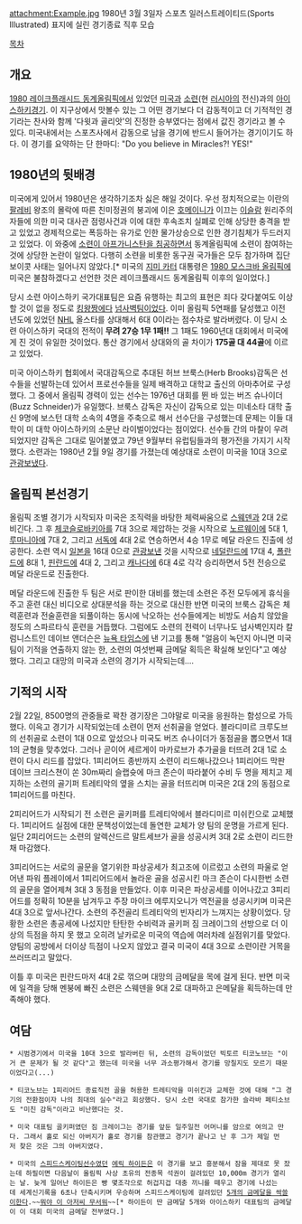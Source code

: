attachment:Example.jpg
1980년 3월 3일자 스포츠 일러스트레이티드(Sports Illustrated) 표지에 실린 경기종료 직후 모습

[[목차]]

== 개요 ==
[[1980 레이크플래시드 동계올림픽]]에서 있었던 [[미국]]과 [[소련]](현 [[러시아]]의 전신)과의 [[아이스하키]]경기. 이 지구상에서 맛볼수 있는 그 어떤 경기보다 더 감동적이고 더 기적적인 경기라는 찬사와 함께 '다윗과 골리앗'의 진정한 승부였다는 점에서 값진 경기라고 볼 수 있다. 미국내에서는 스포츠사에서 감동으로 남을 경기에 반드시 들어가는 경기이기도 하다. 이 경기를 요약하는 단 한마디: "Do you believe in Miracles?! YES!"

== 1980년의 뒷배경 ==
미국에게 있어서 1980년은 생각하기조차 싫은 해일 것이다. 우선 정치적으로는 이란의 [[팔레비]] 왕조의 몰락에 따른 친미정권의 붕괴에 이은 [[호메이니]]가 이끄는 [[이슬람]] 원리주의자들에 의한 미국 대사관 점령사건과 이에 대한 후속조치 실폐로 인해 상당한 충격을 받고 있었고 경제적으로는 폭등하는 유가로 인한 물가상승으로 인한 경기침체가 두드러지고 있었다. 이 와중에 [[소련-아프가니스탄 전쟁|소련이 아프가니스탄을 침공]]하면서 동계올림픽에 소련이 참여하는 것에 상당한 논란이 일었다. 다행히 소련을 비롯한 동구권 국가들은 모두 참가하며 집단 보이콧 사태는 일어나지 않았다.[* 미국의 [[지미 카터]] 대통령은 [[1980 모스크바 올림픽]]에 미국은 불참하겠다고 선언한 것은 레이크플래시드 동계올림픽 이후의 일이었다.]

당시 소련 아이스하키 국가대표팀은 요즘 유행하는 최고의 표현은 죄다 갖다붙여도 이상할 것이 없을 정도로 [[킹왕짱]]에다 [[넘사벽]]팀이었다. 이미 올림픽 5연패를 달성했고 이전 년도에 있었던 [[NHL]] 올스타를 상대해서 6대 0이라는 점수차로 발라버렸다. 이 당시 소련 아이스하키 국대의 전적이 '''무려 27승 1무 1패!!''' 그 1패도 1960년대 대회에서 미국에게 진 것이 유일한 것이었다. 통산 경기에서 상대와의 골 차이가 '''175골 대 44골'''에 이르고 있었다.

미국 아이스하키 협회에서 국대감독으로 추대된 허브 브룩스(Herb Brooks)감독은 선수들을 선발하는데 있어서 프로선수들을 일제 배격하고 대학교 출신의 아마추어로 구성했다. 그 중에서 올림픽 경력이 있는 선수는 1976년 대회를 뛴 바 있는 버즈 슈나이더(Buzz Schneider)가 유일했다. 브룩스 감독은 자신이 감독으로 있는 미네소타 대학 출신 9명에 보스턴 대학 소속의 4명을 주축으로 해서 선수단을 구성했는데 문제는 이들 대학이 미 대학 아이스하키의 소문난 라이벌이었다는 점이었다. 선수들 간의 마찰이 우려되었지만 감독은 그대로 밀어붙였고 79년 9월부터 유럽팀들과의 평가전을 가지기 시작했다. 소련과는 1980년 2월 9일 경기를 가졌는데 예상대로 소련이 미국을 10대 3으로 [[관광]]보냈다.

== 올림픽 본선경기 ==
올림픽 조별 경기가 시작되자 미국은 조직력을 바탕한 체력싸움으로 [[스웨덴]]과 2대 2로 비긴다. 그 후 [[체코슬로바키아]]를 7대 3으로 제압하는 것을 시작으로 [[노르웨이]]에 5대 1, [[루마니아]]에 7대 2, 그리고 [[서독]]에 4대 2로 연승하면서 4승 1무로 메달 라운드 진출에 성공한다. 소련 역시 [[일본]]을 16대 0으로 [[관광]]보낸 것을 시작으로 [[네덜란드]]에 17대 4, [[폴란드]]에 8대 1, [[핀란드]]에 4대 2, 그리고 [[캐나다]]에 6대 4로 각각 승리하면서 5전 전승으로 메달 라운드로 진출한다. 

메달 라운드에 진출한 두 팀은 서로 판이한 대비를 했는데 소련은 주전 모두에게 휴식을 주고 훈련 대신 비디오로 상대분석을 하는 것으로 대신한 반면 미국의 브룩스 감독은 체력훈련과 전술훈련을 되풀이하는 동시에 낙오하는 선수들에게는 비방도 서슴치 않았을 정도의 스파르타식 훈련을 거듭했다. 그럼에도 소련의 전력이 너무나도 넘사벽인지라 칼럼니스트인 데이브 앤더슨은 [[뉴욕 타임스]]에 낸 기고를 통해 "얼음이 녹던지 아니면 미국팀이 기적을 연출하지 않는 한, 소련의 여섯번째 금메달 획득은 확실해 보인다"고 예상했다. 그리고 대망의 미국과 소련의 경기가 시작되는데....

== 기적의 시작 ==
2월 22일, 8500명의 관중들로 꽉찬 경기장은 그야말로 미국을 응원하는 함성으로 가득했다. 이윽고 경기가 시작되었는데 소련이 먼저 선취골을 얻었다. 블라디미르 크루도브의 선취골로 소련이 1대 0으로 앞섰으나 미국도 버즈 슈나이더가 동점골을 뽑으면서 1대 1의 균형을 맞추었다. 그러나 곧이어 세르게이 마카로브가 추가골을 터뜨려 2대 1로 소련이 다시 리드를 잡았다. 1피리어드 종반까지 소련이 리드해나갔으나 1피리어드 막판 데이브 크리스쳔이 쏜 30m짜리 슬랩슛에 마크 존슨이 따라붙어 수비 두 명을 제치고 제지하는 소련의 골기퍼 트레티악의 옆을 스치는 골을 터뜨리며 미국은 2대 2의 동점으로 1피리어드를 마친다. 

2피리어드가 시작되기 전 소련은 골키퍼를 트레티악에서 블라디미르 미쉬킨으로 교체했다. 1피리어드 실점에 대한 문책성이었는데 돌연한 교체가 양 팀의 운명을 가르게 된다. 일단 2피리어드는 소련의 알렉산드르 말트세브가 골을 성공시켜 3대 2로 소련이 리드한 채 마감했다.

3피리어드는 서로의 골문을 열기위한 파상공세가 최고조에 이르렀고 소련의 파울로 얻어낸 파워 플레이에서 1피리어드에서 놀라운 골을 성공시킨 마크 존슨이 다시한번 소련의 골문을 열어제쳐 3대 3 동점을 만들었다. 이후 미국은 파상공세를 이어나갔고 3피리어드를 정확히 10분을 남겨두고 주장 마이크 에루지오니가 역전골을 성공시키며 미국은 4대 3으로 앞서나간다. 소련의 주전골리 트레티악의 빈자리가 느껴지는 상황이었다. 당황한 소련은 총공세에 나섰지만 탄탄한 수비력과 골키퍼 짐 크레이그의 선방으로 더 이상의 득점을 하지 못 했고 오히려 날카로운 미국의 역습에 여러차례 실점위기를 맞았다. 양팀의 공방에서 더이상 득점이 나오지 않았고 결국 미국이 4대 3으로 소련이란 거목을 쓰러뜨리고 말았다. 

{{{#!html
<iframe width="420" height="315" src="//www.youtube.com/embed/qYscemhnf88" frameborder="0" allowfullscreen></iframe>
}}}

이틀 후 미국은 핀란드마저 4대 2로 꺾으며 대망의 금메달을 목에 걸게 된다. 반면 미국에 일격을 당해 멘붕에 빠진 소련은 스웨덴을 9대 2로 대파하고 은메달을 획득하는데 만족해야 했다.

== 여담 ==
 * 시범경기에서 미국을 10대 3으로 발라버린 뒤, 소련의 감독이었던 빅토르 티코노브는 "이거 큰 문제가 될 것 같다"고 했는데 미국을 너무 과소평가해서 경기를 망칠지도 모르기 때문이었다고(...)

 * 티코노브는 1피리어드 종료직전 골을 허용한 트레티악을 미쉬킨과 교체한 것에 대해 "그 경기의 전환점이자 나의 최대의 실수"라고 회상했다. 당시 소련 국대로 참가한 슬라바 페티소브도 "미친 감독"이라고 비난했다는 것.

 * 미국 대표팀 골키퍼였던 짐 크레이그는 경기를 앞둔 일주일전 어머니를 암으로 여의고 만다. 그래서 홀로 되신 아버지가 홀로 경기를 참관했고 경기가 끝나고 난 후 그가 제일 먼저 찾은 것은 그의 아버지였다.

 * 미국의 [[스피드스케이팅]]선수였던 [[에릭 하이든]]은 이 경기를 보고 흥분해서 잠을 제대로 못 잤는데 하필이면 다음날이 올림픽 사상 초유의 전종목 석권이 걸려있던 10,000m 경기가 열리는 날. 늦게 일어난 하이든은 빵 몇조각으로 허겁지겁 대충 끼니를 떼우고 경기에 나섰는데 세계신기록을 6초나 단축시키며 우승하며 스피드스케이팅에 걸려있던 [[전관왕|5개의 금메달을 싹쓸이]]한다.~~[[뭐야 그거 무서워|뭐야 이 아저씨 무서워]]~~[* 하이든이 딴 금메달 5개와 아이스하키 대표팀의 금메달이 이 대회 미국의 금메달 전부였다.] 
